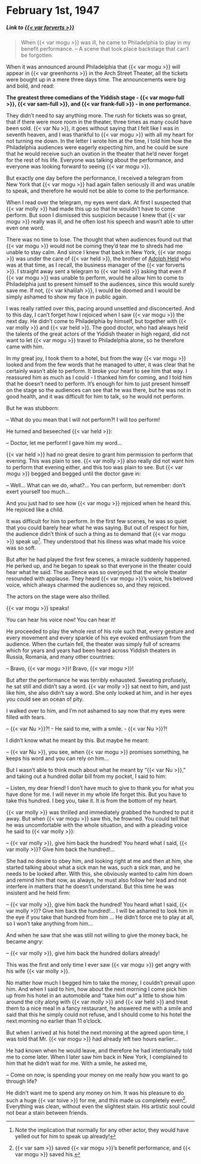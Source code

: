 # February 1st, 1947

##### _Link to [{{< var forverts >}}](https://www.nli.org.il/en/newspapers/frw/1947/02/01/01/)_ {.unnumbered}

> When {{< var mogu >}} was ill, he came to Philadelphia to play in my benefit performance. -- A scene that took place backstage that can't be forgotten.

When it was announced around Philadelphia that {{< var mogu >}} will appear in {{< var greenhorns >}} in the Arch Street Theater, all the tickets were bought up in a mere three days time. The announcements were big and bold, and read:

**The greatest three comedians of the Yiddish stage - {{< var mogu-full >}}, {{< var sam-full >}}, and {{< var frank-full >}} - in one performance.**

They didn't need to say anything more. The rush for tickets was so great, that if there were more room in the theater, three times as many could have been sold. {{< var Nu >}}, it goes without saying that I felt like I was in seventh heaven, and I was thankful to {{< var mogu >}} with all my heart for not turning me down. In the letter I wrote him at the time, I told him how the Philadelphia audiences were eagerly expecting him, and he could be sure that he would receive such an ovation in the theater that he'd never forget for the rest of his life. Everyone was talking about the performance, and everyone was looking forward to seeing {{< var mogu >}}.

But exactly one day before the performance, I received a telegram from New York that {{< var mogu >}} had again fallen seriously ill and was unable to speak, and therefore he would not be able to come to the performance. 

When I read over the telegram, my eyes went dark. At first I suspected that {{< var molly >}} had made this up so that he wouldn't have to come perform. But soon I dismissed this suspicion because I knew that {{< var mogu >}} really was ill, and he often lost his speech and wasn't able to utter even one word.

There was no time to lose. The thought that when audiences found out that {{< var mogu >}} would not be coming they'd tear me to shreds had me unable to stay calm. And since I knew that back in New York, {{< var mogu >}} was under the care of {{< var held >}}, the brother of [Adolph Held](https://en.wikipedia.org/wiki/Adolph_Held) who was at that time, as I recall, the business manager of the {{< var forverts >}}. I straight away sent a telegram to {{< var held >}} asking that even if {{< var mogu >}} was unable to perform, would he allow him to come to Philadelphia just to present himself to the audiences, since this would surely save me. If not, {{< var khalilah >}}, I would be doomed and I would be simply ashamed to show my face in public again. 

I was really rattled over this, pacing around unsettled and disconcerted. And to this day, I can't forget how I rejoiced when I saw {{< var mogu >}} the next day. He didn't come to Philadelphia by himself, but together with {{< var molly >}} and {{< var held >}}. The good doctor, who had always held the talents of the great actors of the Yiddish theater in high regard, did not want to let {{< var mogu >}} travel to Philadelphia alone, so he therefore came with him. 

In my great joy, I took them to a hotel, but from the way {{< var mogu >}} looked and from the few words that he managed to utter, it was clear that he certainly wasn't able to perform. It broke your heart to see him that way. I reassured him as much as I could - I thanked him for coming, and I told him that he doesn't need to perform. It's enough for him to just present himself on the stage so the audiences can see that he was there, but he was not in good health, and it was difficult for him to talk, so he would not perform. 

But he was stubborn:

-- What do you mean that I will not perform?! I will too perform! 

He turned and beseeched {{< var held >}}:

-- Doctor, let me perform! I gave him my word...

{{< var held >}} had no great desire to grant him permission to perform that evening. This was plain to see. {{< var molly >}} also really did not want him to perform that evening either, and this too was plain to see. But {{< var mogu >}} begged and begged until the doctor gave in:

-- Well... What can we do, what?... You can perform, but remember: don't exert yourself too much...

And you just had to see how {{< var mogu >}} rejoiced when he heard this. He rejoiced like a child.

It was difficult for him to perform. In the first few scenes, he was so quiet that you could barely hear what he was saying. But out of respect for him, the audience didn't think of such a thing as to demand that {{< var mogu >}} speak up^[Note the implication that normally for any other actor, they would have yelled out for him to speak up already!]. They understood that his illness was what made his voice was so soft.

But after he had played the first few scenes, a miracle suddenly happened. He perked up, and he began to speak so that everyone in the theater could hear what he said. The audience was so overjoyed that the whole theater resounded with applause. They heard {{< var mogu >}}'s voice, his beloved voice, which always charmed the audiences so, and they rejoiced. 

The actors on the stage were also thrilled. 

{{< var mogu >}} speaks!

You can hear his voice now! You can hear it!

He proceeded to play the whole rest of his role such that, every gesture and every movement and every sparkle of his eye evoked enthusiasm from the audience. When the curtain fell, the theater was simply full of screams which for years and years had been heard across Yiddish theaters in Russia, Romania, and many other countries:

-- Bravo, {{< var mogu >}}! Bravo, {{< var mogu >}}!

But after the performance he was terribly exhausted. Sweating profusely, he sat still and didn't say a word. {{< var molly >}} sat next to him, and just like him, she also didn't say a word. She only looked at him, and in her eyes you could see an ocean of pity. 

I walked over to him, and I'm not ashamed to say now that my eyes were filled with tears.

-- {{< var Nu >}}?! - He said to me, with a smile. -  {{< var Nu >}}?!

I didn't know what he meant by this. But maybe he meant:

-- {{< var Nu >}}, you see, when {{< var mogu >}} promises something, he keeps his word and you can rely on him... 

But I wasn't able to think much about what he meant by "{{< var Nu >}}," and taking out a hundred dollar bill from my pocket, I said to him:

-- Listen, my dear friend! I don't have much to give to thank you for what you have done for me. I will never in my whole life forget this. But you have to take this hundred. I beg you, take it. It is from the bottom of my heart. 

{{< var molly >}} was thrilled and immediately grabbed the hundred to put it away. But when {{< var mogu >}} saw this, he frowned. You could tell that he was uncomfortable with the whole situation, and with a pleading voice he said to {{< var molly >}}:

-- {{< var molly >}}, give him back the hundred! You heard what I said, {{< var molly >}}? Give him back the hundred!...

She had no desire to obey him, and looking right at me and then at him, she started talking about what a sick man he was, such a sick man, and he needs to be looked after. With this, she obviously wanted to calm him down and remind him that now, as always, he must also follow her lead and not interfere in matters that he doesn't understand. But this time he was insistent and he held firm:

-- {{< var molly >}}, give him back the hundred! You heard what I said, {{< var molly >}}? Give him back the hundred!... I will be ashamed to look him in the eye if you take that hundred from him ... He didn't force me to play at all, so I won't take anything from him...

And when he saw that she was still not willing to give the money back, he became angry:

-- {{< var molly >}}, give him back the hundred dollars already!

This was the first and only time I ever saw {{< var mogu >}} get angry with his wife {{< var molly >}}.

No matter how much I begged him to take the money, I couldn't prevail upon him. And when I said to him, how about the next morning I come pick him up from his hotel in an automobile and "take him out" a little to show him around the city along with {{< var molly >}} and {{< var held >}} and treat them to a nice meal in a fancy restaurant, he answered me with a smile and said that this he simply could not refuse, and I should come to his hotel the next morning no earlier than 11 o'clock. 

But when I arrived at his hotel the next morning at the agreed upon time, I was told that Mr. {{< var mogu >}} had already left two hours earlier...

He had known when he would leave, and therefore he had intentionally told me to come later. When I later saw him back in New York, I complained to him that he didn't wait for me. With a smile, he asked me, 

-- Come on now, is spending your money on me really how you want to go through life?

He didn't want me to spend any money on him. It was his pleasure to do such a huge {{< var toive >}} for me, and this made us completely even^[{{< var sam >}} saved {{< var mogu >}}'s benefit performance, and {{< var mogu >}} saved his.]. Everything was clean, without even the slightest stain. His artistic soul could not bear a stain between friends.
